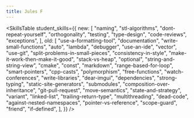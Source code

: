 ---
title: Jules F
---


<SkillsTable
  student_skills={{
    new: [
      "naming",
      "stl-algorithms",
      "dont-repeat-yourself",
      "orthogonality",
      "testing",
      "type-design",
      "code-reviews",
      "exceptions",
    ],
    old: [
      "use-a-formatting-tool",
      "documentation",
      "write-small-functions",
      "auto",
      "lambda",
      "debugger",
      "use-an-ide",
      "vector",
      "use-git",
      "split-problems-in-small-pieces",
      "consistency-in-style",
      "make-it-work-then-make-it-good",
      "stack-vs-heap",
      "optional",
      "string-and-string-view",
      "cmake",
      "const",
      "markdown",
      "range-based-for-loop",
      "smart-pointers",
      "cpp-casts",
      "polymorphism",
      "free-functions",
      "watch-conferences",
      "write-libraries",
      "dear-imgui",
      "dependencies",
      "strong-typing",
      "static-site-generators",
      "submodules",
      "composition-over-inheritance",
      "git-pull-request",
      "move-semantics",
      "state-and-strategy",
      "variant",
      "linked-list",
      "trailing-return-type",
      "multithreading",
      "dead-code",
      "against-nested-namespaces",
      "pointer-vs-reference",
      "scope-guard",
      "friend",
      "if-defined",
    ],
  }}
/>

